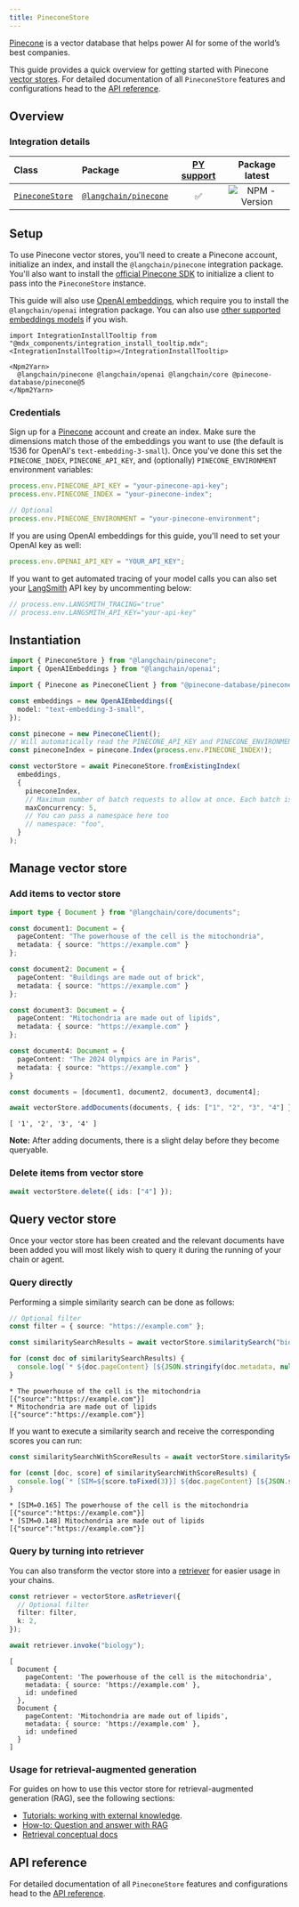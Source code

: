 ```yaml
---
title: PineconeStore
---
```


[Pinecone](https://www.pinecone.io/) is a vector database that helps power AI for some of the world’s best companies.

This guide provides a quick overview for getting started with Pinecone [vector stores](/oss/python/concepts/#vectorstores). For detailed documentation of all `PineconeStore` features and configurations head to the [API reference](https://api.js.langchain.com/classes/langchain_pinecone.PineconeStore.html).

## Overview

### Integration details

| Class | Package | [PY support](https://python.langchain.com/docs/integrations/vectorstores/pinecone/) | Package latest |
| :--- | :--- | :---: | :---: |
| [`PineconeStore`](https://api.js.langchain.com/classes/langchain_pinecone.PineconeStore.html) | [`@langchain/pinecone`](https://npmjs.com/@langchain/pinecone) | ✅ |  ![NPM - Version](https://img.shields.io/npm/v/@langchain/pinecone?style=flat-square&label=%20&) |

## Setup

To use Pinecone vector stores, you'll need to create a Pinecone account, initialize an index, and install the `@langchain/pinecone` integration package. You'll also want to install the [official Pinecone SDK](https://www.npmjs.com/package/@pinecone-database/pinecone) to initialize a client to pass into the `PineconeStore` instance.

This guide will also use [OpenAI embeddings](/oss/python/integrations/text_embedding/openai), which require you to install the `@langchain/openai` integration package. You can also use [other supported embeddings models](/oss/python/integrations/text_embedding) if you wish.

```{=mdx}
import IntegrationInstallTooltip from "@mdx_components/integration_install_tooltip.mdx";
<IntegrationInstallTooltip></IntegrationInstallTooltip>

<Npm2Yarn>
  @langchain/pinecone @langchain/openai @langchain/core @pinecone-database/pinecone@5
</Npm2Yarn>
```
### Credentials

Sign up for a [Pinecone](https://www.pinecone.io/) account and create an index. Make sure the dimensions match those of the embeddings you want to use (the default is 1536 for OpenAI's `text-embedding-3-small`). Once you've done this set the `PINECONE_INDEX`, `PINECONE_API_KEY`, and (optionally) `PINECONE_ENVIRONMENT` environment variables:

```typescript
process.env.PINECONE_API_KEY = "your-pinecone-api-key";
process.env.PINECONE_INDEX = "your-pinecone-index";

// Optional
process.env.PINECONE_ENVIRONMENT = "your-pinecone-environment";
```
If you are using OpenAI embeddings for this guide, you'll need to set your OpenAI key as well:

```typescript
process.env.OPENAI_API_KEY = "YOUR_API_KEY";
```
If you want to get automated tracing of your model calls you can also set your [LangSmith](https://docs.smith.langchain.com/) API key by uncommenting below:

```typescript
// process.env.LANGSMITH_TRACING="true"
// process.env.LANGSMITH_API_KEY="your-api-key"
```
## Instantiation


```typescript
import { PineconeStore } from "@langchain/pinecone";
import { OpenAIEmbeddings } from "@langchain/openai";

import { Pinecone as PineconeClient } from "@pinecone-database/pinecone";

const embeddings = new OpenAIEmbeddings({
  model: "text-embedding-3-small",
});

const pinecone = new PineconeClient();
// Will automatically read the PINECONE_API_KEY and PINECONE_ENVIRONMENT env vars
const pineconeIndex = pinecone.Index(process.env.PINECONE_INDEX!);

const vectorStore = await PineconeStore.fromExistingIndex(
  embeddings,
  {
    pineconeIndex,
    // Maximum number of batch requests to allow at once. Each batch is 1000 vectors.
    maxConcurrency: 5,
    // You can pass a namespace here too
    // namespace: "foo",
  }
);
```
## Manage vector store

### Add items to vector store


```typescript
import type { Document } from "@langchain/core/documents";

const document1: Document = {
  pageContent: "The powerhouse of the cell is the mitochondria",
  metadata: { source: "https://example.com" }
};

const document2: Document = {
  pageContent: "Buildings are made out of brick",
  metadata: { source: "https://example.com" }
};

const document3: Document = {
  pageContent: "Mitochondria are made out of lipids",
  metadata: { source: "https://example.com" }
};

const document4: Document = {
  pageContent: "The 2024 Olympics are in Paris",
  metadata: { source: "https://example.com" }
}

const documents = [document1, document2, document3, document4];

await vectorStore.addDocuments(documents, { ids: ["1", "2", "3", "4"] });
```
```output
[ '1', '2', '3', '4' ]
```
**Note:** After adding documents, there is a slight delay before they become queryable.

### Delete items from vector store


```typescript
await vectorStore.delete({ ids: ["4"] });
```

## Query vector store

Once your vector store has been created and the relevant documents have been added you will most likely wish to query it during the running of your chain or agent. 

### Query directly

Performing a simple similarity search can be done as follows:


```typescript
// Optional filter
const filter = { source: "https://example.com" };

const similaritySearchResults = await vectorStore.similaritySearch("biology", 2, filter);

for (const doc of similaritySearchResults) {
  console.log(`* ${doc.pageContent} [${JSON.stringify(doc.metadata, null)}]`);
}
```
```output
* The powerhouse of the cell is the mitochondria [{"source":"https://example.com"}]
* Mitochondria are made out of lipids [{"source":"https://example.com"}]
```
If you want to execute a similarity search and receive the corresponding scores you can run:


```typescript
const similaritySearchWithScoreResults = await vectorStore.similaritySearchWithScore("biology", 2, filter)

for (const [doc, score] of similaritySearchWithScoreResults) {
  console.log(`* [SIM=${score.toFixed(3)}] ${doc.pageContent} [${JSON.stringify(doc.metadata)}]`);
}
```
```output
* [SIM=0.165] The powerhouse of the cell is the mitochondria [{"source":"https://example.com"}]
* [SIM=0.148] Mitochondria are made out of lipids [{"source":"https://example.com"}]
```
### Query by turning into retriever

You can also transform the vector store into a [retriever](/oss/python/concepts/retrievers) for easier usage in your chains. 


```typescript
const retriever = vectorStore.asRetriever({
  // Optional filter
  filter: filter,
  k: 2,
});

await retriever.invoke("biology");
```
```output
[
  Document {
    pageContent: 'The powerhouse of the cell is the mitochondria',
    metadata: { source: 'https://example.com' },
    id: undefined
  },
  Document {
    pageContent: 'Mitochondria are made out of lipids',
    metadata: { source: 'https://example.com' },
    id: undefined
  }
]
```
### Usage for retrieval-augmented generation

For guides on how to use this vector store for retrieval-augmented generation (RAG), see the following sections:

- [Tutorials: working with external knowledge](/oss/python/tutorials/#working-with-external-knowledge).
- [How-to: Question and answer with RAG](/oss/python/how-to/#qa-with-rag)
- [Retrieval conceptual docs](/oss/python/concepts/retrieval)

## API reference

For detailed documentation of all `PineconeStore` features and configurations head to the [API reference](https://api.js.langchain.com/classes/langchain_pinecone.PineconeStore.html).
